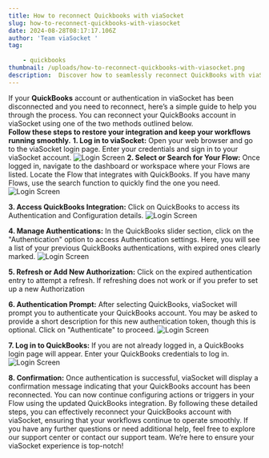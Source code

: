 ```yaml
---
title: How to reconnect Quickbooks with viaSocket
slug: how-to-reconnect-quickbooks-with-viasocket
date: 2024-08-28T08:17:17.106Z
author: 'Team viaSocket '
tag:
     
    - quickbooks
thumbnail: /uploads/how-to-reconnect-quickbooks-with-viasocket.png
description:  Discover how to seamlessly reconnect QuickBooks with viaSocket. Our step-by-step guide ensures a smooth integration for your accounting needs.
---
```


If your **QuickBooks** account or authentication in viaSocket has been disconnected and you need to reconnect, here’s a simple guide to help you through the process. You can reconnect your QuickBooks account in viaSocket using one of the two methods outlined below.\
**Follow these steps to restore your integration and keep your workflows running smoothly.**
**1. Log in to viaSocket:**
Open your web browser and go to the viaSocket login page.
Enter your credentials and sign in to your viaSocket account.
![Login Screen](/uploads/how-to-reconnect-quickbooks-with-viasocket1.png)
**2. Select or Search for Your Flow:**
Once logged in, navigate to the dashboard or workspace where your Flows are listed.
Locate the Flow that integrates with QuickBooks. If you have many Flows, use the search function to quickly find the one you need.
![Login Screen](/uploads/how-to-reconnect-quickbooks-with-viasocket2.png)


**3. Access QuickBooks Integration:**
Click on QuickBooks to access its Authentication and Configuration details.
![Login Screen](/uploads/how-to-reconnect-quickbooks-with-viasocket3.png)

**4. Manage Authentications:**
In the QuickBooks slider section, click on the "Authentication" option to access Authentication settings.
Here, you will see a list of your previous QuickBooks authentications, with expired ones clearly marked.
![Login Screen](/uploads/how-to-reconnect-quickbooks-with-viasocket4.png)

**5. Refresh or Add New Authorization:**
Click on the expired authentication entry to attempt a refresh. If refreshing does not work or if you prefer to set up a new Authorization


 **6. Authentication Prompt:**
After selecting QuickBooks, viaSocket will prompt you to authenticate your QuickBooks account.
You may be asked to provide a short description for this new authentication token, though this is optional.
Click on "Authenticate" to proceed.
![Login Screen](/uploads/how-to-reconnect-quickbooks-with-viasocket5.png)

**7. Log in to QuickBooks:**
If you are not already logged in, a QuickBooks login page will appear. Enter your QuickBooks credentials to log in.
![Login Screen](/uploads/how-to-reconnect-quickbooks-with-viasocket6.png)

**8. Confirmation:**
Once authentication is successful, viaSocket will display a confirmation message indicating that your QuickBooks account has been reconnected.
You can now continue configuring actions or triggers in your Flow using the updated QuickBooks integration.
By following these detailed steps, you can effectively reconnect your QuickBooks account with viaSocket, ensuring that your workflows continue to operate smoothly.
If you have any further questions or need additional help, feel free to explore our support center or contact our support team. We’re here to ensure your viaSocket experience is top-notch!
